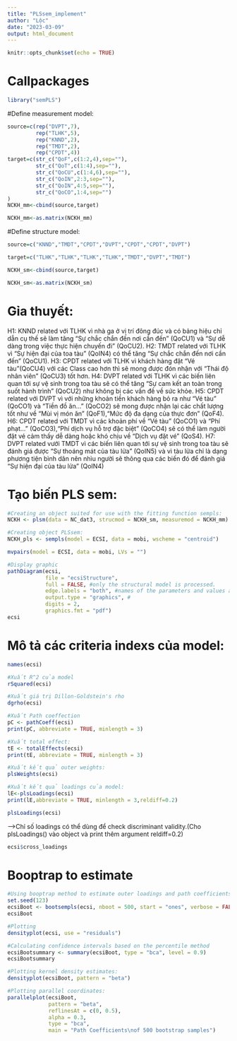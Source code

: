 ```yaml
---
title: "PLSsem_implement"
author: "Lộc"
date: "2023-03-09"
output: html_document
---
```


```r
knitr::opts_chunk$set(echo = TRUE)
```
# Callpackages
```r
library("semPLS")
```

#Define measurement model:
```r
source=c(rep("DVPT",7),
         rep("TLHK",5),
         rep("KNND",2),
         rep("TMDT",2),
         rep("CPDT",4))
target=c(str_c("QoF",c(1:2,4),sep=""),
         str_c("QoT",c(1:4),sep=""),
         str_c("QoCU",c(1:4,6),sep=""),
         str_c("QoIN",2:3,sep=""),
         str_c("QoIN",4:5,sep=""),
         str_c("QoCO",1:4,sep="")
)
NCKH_mm<-cbind(source,target)

NCKH_mm<-as.matrix(NCKH_mm)
```

#Define structure model:
```r
source=c("KNND","TMDT","CPDT","DVPT","CPDT","CPDT","DVPT")

target=c("TLHK","TLHK","TLHK","TLHK","TMDT","DVPT","TMDT")

NCKH_sm<-cbind(source,target)

NCKH_sm<-as.matrix(NCKH_sm)
```

# Gỉa thuyết:
H1: KNND related với TLHK vì nhà ga ở vị trí đông đúc và có bảng hiệu chỉ dẫn cụ thế sẽ làm tăng "Sự chắc chắn đến nơi cần đến" (QoCU1) và "Sự dễ dàng trong việc thực hiện chuyến đi" (QoCU2).
H2: TMDT related với TLHK vì "Sự hiện đại của toa tàu" (QoIN4) có thể tăng "Sự chắc chắn đến nơi cần đến" (QoCU1).
H3: CPDT related với TLHK vì khách hàng đặt "Vé tàu"(QoCU4) với các Class cao hơn thì sẽ mong được đón nhận với "Thái độ nhân viên" (QoCU3) tốt hơn.
H4: DVPT related với TLHK vì các biến liên quan tới sự vệ sinh trong toa tàu sẽ có thể tăng "Sự cam kết an toàn trong suốt hành trình" (QoCU2) như không bị các vấn đề về sức khỏe.
H5: CPDT related với DVPT vì với những khoản tiền khách hàng bỏ ra như "Vé tàu" (QoCO1) và "Tiền đồ ăn..." (QoCO2) sẽ mong được nhận lại các chất lượng tốt như về "Mùi vị món ăn" (QoF1),"Mức độ đa dạng của thực đơn" (QoF4).
H6: CPDT related với TMDT vì các khoản phí về "Vé tàu" (QoCO1) và "Phí phạt..." (QoCO3),"Phí dịch vụ hỗ trợ đặc biệt" (QoCO4) sẽ có thể làm người đặt vé cảm thấy dễ dàng hoặc khó chịu về "Dịch vụ đặt vé" (QoS4).
H7: DVPT related vưới TMDT vì các biến liên quan tới sự vệ sinh trong toa tàu sẽ đánh giá được "Sự thoáng mát của tàu lửa" (QoIN5) và vì tàu lửa chỉ là dạng phương tiện bình dân nên nhìu người sẽ thông qua các biến đó để đánh giá "Sự hiện đại của tàu lửa" (QoIN4)



# Tạo biến PLS sem:
```r
#Creating an object suited for use with the fitting function sempls:
NCKH <- plsm(data = NC_dat3, strucmod = NCKH_sm, measuremod = NCKH_mm)

#Creating object PLSsem:
NCKH_pls <- sempls(model = ECSI, data = mobi, wscheme = "centroid")
```


```r
mvpairs(model = ECSI, data = mobi, LVs = "")
```

```r
#Display graphic
pathDiagram(ecsi, 
            file = "ecsiStructure", 
            full = FALSE, #only the structural model is processed.
            edge.labels = "both", #names of the parameters and values are both printed
            output.type = "graphics", #
            digits = 2,
            graphics.fmt = "pdf")
ecsi
```

# Mô tả các criteria indexs của model:
```r
names(ecsi)
```

```r
#Xuất R^2 của model
rSquared(ecsi)

#Xuất giá trị Dillon-Goldstein's rho
dgrho(ecsi)
```

```r
#Xuất Path coeffection 
pC <- pathCoeff(ecsi)
print(pC, abbreviate = TRUE, minlength = 3)
```

```r
#Xuất total effect:
tE <- totalEffects(ecsi)
print(tE, abbreviate = TRUE, minlength = 3)
```


```r
#Xuất kết quả outer weights:
plsWeights(ecsi)
```

```r
#Xuất kết quả loadings của model:
lE<-plsLoadings(ecsi)
print(lE,abbreviate = TRUE, minlength = 3,reldiff=0.2)

```
```r
plsLoadings(ecsi)
```
-->Chỉ số loadings có thể dùng để check discriminant validity.(Cho plsLoadings() vào object và print thêm argument reldiff=0.2)

```r
ecsi$cross_loadings
```
# Booptrap to estimate
```r
#Using booptrap method to estimate outer loadings and path coefficients
set.seed(123)
ecsiBoot <- bootsempls(ecsi, nboot = 500, start = "ones", verbose = FALSE)
ecsiBoot
```


```r
#Plotting 
densityplot(ecsi, use = "residuals")
```


```r
#Calculating confidence intervals based on the percentile method
ecsiBootsummary <- summary(ecsiBoot, type = "bca", level = 0.9)
ecsiBootsummary
```


```r
#Plotting kernel density estimates:
densityplot(ecsiBoot, pattern = "beta")

#Plotting parallel coordinates:
parallelplot(ecsiBoot, 
             pattern = "beta", 
             reflinesAt = c(0, 0.5),
             alpha = 0.3, 
             type = "bca",
             main = "Path Coefficients\nof 500 bootstrap samples")

```